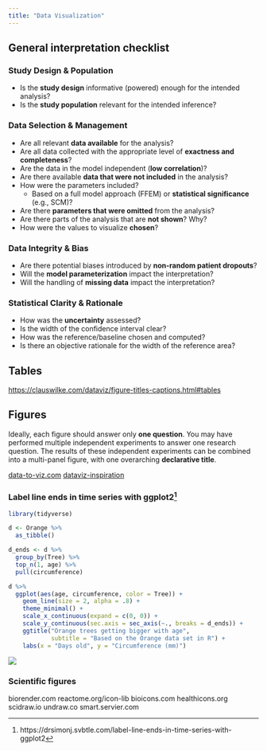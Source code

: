 ```yaml
---
title: "Data Visualization"
---
```


:::{.callout-caution title="Under construction"}
:::

## General interpretation checklist

### Study Design & Population

* Is the **study design** informative (powered) enough for the intended analysis?
* Is the **study population** relevant for the intended inference?

### Data Selection & Management

* Are all relevant **data available** for the analysis?
* Are all data collected with the appropriate level of **exactness and completeness**?
* Are the data in the model independent (**low correlation**)?
* Are there available **data that were not included** in the analysis?
* How were the parameters included?
  * Based on a full model approach (FFEM) or **statistical significance** (e.g., SCM)?
* Are there **parameters that were omitted** from the analysis?
* Are there parts of the analysis that are **not shown**? Why?
* How were the values to visualize **chosen**?

### Data Integrity & Bias

* Are there potential biases introduced by **non-random patient dropouts**?
* Will the **model parameterization** impact the interpretation?
* Will the handling of **missing data** impact the interpretation?

### Statistical Clarity & Rationale

* How was the **uncertainty** assessed?
* Is the width of the confidence interval clear?
* How was the reference/baseline chosen and computed?
* Is there an objective rationale for the width of the reference area?

## Tables

[https://clauswilke.com/dataviz/figure-titles-captions.html#tables](https://clauswilke.com/dataviz/figure-titles-captions.html#tables)

## Figures

Ideally, each figure should answer only **one question**.
You may have performed multiple independent experiments to answer one research question.
The results of these independent experiments can be combined into a multi-panel figure, with one overarching **declarative title**.

[data-to-viz.com](https://www.data-to-viz.com)
[dataviz-inspiration](https://www.dataviz-inspiration.com)

### Label line ends in time series with ggplot2^[https://drsimonj.svbtle.com/label-line-ends-in-time-series-with-ggplot2]

```r
library(tidyverse)

d <- Orange %>% 
  as_tibble()

d_ends <- d %>% 
  group_by(Tree) %>% 
  top_n(1, age) %>% 
  pull(circumference)

d %>% 
  ggplot(aes(age, circumference, color = Tree)) +
    geom_line(size = 2, alpha = .8) +
    theme_minimal() +
    scale_x_continuous(expand = c(0, 0)) +
    scale_y_continuous(sec.axis = sec_axis(~., breaks = d_ends)) +
    ggtitle("Orange trees getting bigger with age",
            subtitle = "Based on the Orange data set in R") +
    labs(x = "Days old", y = "Circumference (mm)")
```

![](./images/line-end-label.png)

### Scientific figures

biorender.com
reactome.org/icon-lib
bioicons.com
healthicons.org
scidraw.io
undraw.co
smart.servier.com

